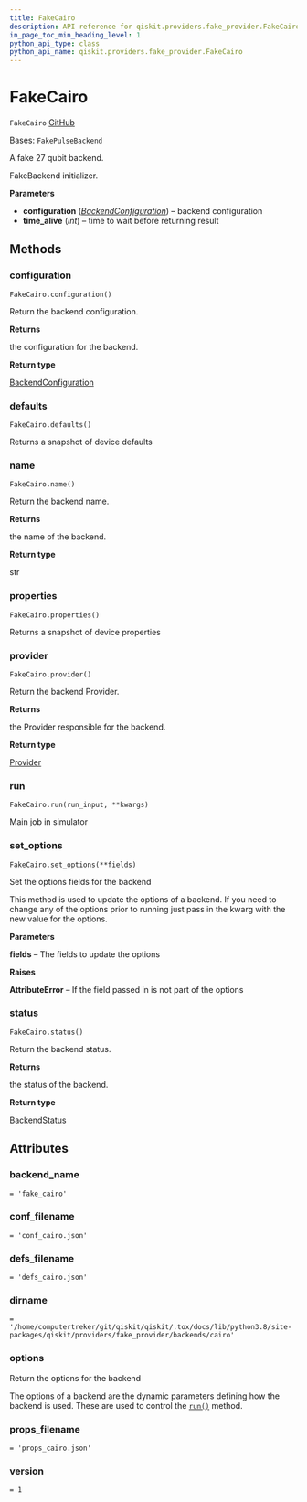```yaml
---
title: FakeCairo
description: API reference for qiskit.providers.fake_provider.FakeCairo
in_page_toc_min_heading_level: 1
python_api_type: class
python_api_name: qiskit.providers.fake_provider.FakeCairo
---
```


# FakeCairo

<span id="qiskit.providers.fake_provider.FakeCairo" />

`FakeCairo` [GitHub](https://github.com/qiskit/qiskit/tree/stable/0.24/qiskit/providers/fake_provider/backends/cairo/fake_cairo.py "view source code")

Bases: `FakePulseBackend`

A fake 27 qubit backend.

FakeBackend initializer.

**Parameters**

*   **configuration** ([*BackendConfiguration*](qiskit.providers.models.BackendConfiguration "qiskit.providers.models.BackendConfiguration")) – backend configuration
*   **time\_alive** (*int*) – time to wait before returning result

## Methods

<span id="qiskit-providers-fake-provider-fakecairo-configuration" />

### configuration

<span id="qiskit.providers.fake_provider.FakeCairo.configuration" />

`FakeCairo.configuration()`

Return the backend configuration.

**Returns**

the configuration for the backend.

**Return type**

[BackendConfiguration](qiskit.providers.models.BackendConfiguration "qiskit.providers.models.BackendConfiguration")

<span id="qiskit-providers-fake-provider-fakecairo-defaults" />

### defaults

<span id="qiskit.providers.fake_provider.FakeCairo.defaults" />

`FakeCairo.defaults()`

Returns a snapshot of device defaults

<span id="qiskit-providers-fake-provider-fakecairo-name" />

### name

<span id="qiskit.providers.fake_provider.FakeCairo.name" />

`FakeCairo.name()`

Return the backend name.

**Returns**

the name of the backend.

**Return type**

str

<span id="qiskit-providers-fake-provider-fakecairo-properties" />

### properties

<span id="qiskit.providers.fake_provider.FakeCairo.properties" />

`FakeCairo.properties()`

Returns a snapshot of device properties

<span id="qiskit-providers-fake-provider-fakecairo-provider" />

### provider

<span id="qiskit.providers.fake_provider.FakeCairo.provider" />

`FakeCairo.provider()`

Return the backend Provider.

**Returns**

the Provider responsible for the backend.

**Return type**

[Provider](qiskit.providers.Provider "qiskit.providers.Provider")

<span id="qiskit-providers-fake-provider-fakecairo-run" />

### run

<span id="qiskit.providers.fake_provider.FakeCairo.run" />

`FakeCairo.run(run_input, **kwargs)`

Main job in simulator

<span id="qiskit-providers-fake-provider-fakecairo-set-options" />

### set\_options

<span id="qiskit.providers.fake_provider.FakeCairo.set_options" />

`FakeCairo.set_options(**fields)`

Set the options fields for the backend

This method is used to update the options of a backend. If you need to change any of the options prior to running just pass in the kwarg with the new value for the options.

**Parameters**

**fields** – The fields to update the options

**Raises**

**AttributeError** – If the field passed in is not part of the options

<span id="qiskit-providers-fake-provider-fakecairo-status" />

### status

<span id="qiskit.providers.fake_provider.FakeCairo.status" />

`FakeCairo.status()`

Return the backend status.

**Returns**

the status of the backend.

**Return type**

[BackendStatus](qiskit.providers.models.BackendStatus "qiskit.providers.models.BackendStatus")

## Attributes

<span id="qiskit.providers.fake_provider.FakeCairo.backend_name" />

### backend\_name

`= 'fake_cairo'`

<span id="qiskit.providers.fake_provider.FakeCairo.conf_filename" />

### conf\_filename

`= 'conf_cairo.json'`

<span id="qiskit.providers.fake_provider.FakeCairo.defs_filename" />

### defs\_filename

`= 'defs_cairo.json'`

<span id="qiskit.providers.fake_provider.FakeCairo.dirname" />

### dirname

`= '/home/computertreker/git/qiskit/qiskit/.tox/docs/lib/python3.8/site-packages/qiskit/providers/fake_provider/backends/cairo'`

<span id="qiskit.providers.fake_provider.FakeCairo.options" />

### options

Return the options for the backend

The options of a backend are the dynamic parameters defining how the backend is used. These are used to control the [`run()`](qiskit.providers.fake_provider.FakeCairo#run "qiskit.providers.fake_provider.FakeCairo.run") method.

<span id="qiskit.providers.fake_provider.FakeCairo.props_filename" />

### props\_filename

`= 'props_cairo.json'`

<span id="qiskit.providers.fake_provider.FakeCairo.version" />

### version

`= 1`

